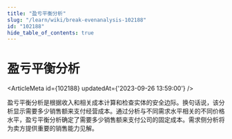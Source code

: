 ```yaml
---
title: "盈亏平衡分析"
slug: "/learn/wiki/break-evenanalysis-102188"
id: "102188"
hide_table_of_contents: true
---
```



# 盈亏平衡分析

<ArticleMeta id={102188} updatedAt={'2023-09-26 13:59:00'} />
<div className='border-solid border-b border-t-0 my-4 border-[var(--ifm-color-gray-300)]' />

盈亏平衡分析是根据收入和相关成本计算和检查实体的安全边际。换句话说，该分析显示需要多少销售额来支付经营成本。通过分析与不同需求水平相关的不同价格水平，盈亏平衡分析确定了需要多少销售额来支付公司的固定成本。需求侧分析将为卖方提供重要的销售能力见解。
